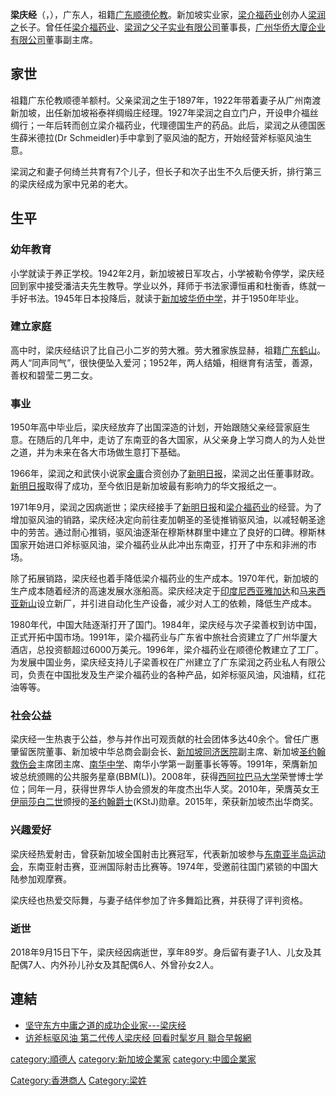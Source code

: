 {{Infobox Celebrity|honorific_prefix=[[博士|Dr]]|name=Leong Heng Keng <br>梁庆经博士|honorific_suffix=BBM(L) K.St.J|birth_date={{birth date|1929|06|20}}|birth_place={{flag|Singapore|colonial}}[[海峡殖民地|海峡殖民地]]|death_date={{death date and age |2018|9|5 |1929|06|20}}|death_place={{flag|Singapore}}[[新加坡|新加坡]]|alma_mater=[[新加坡华侨中学|新加坡华侨中学]]|death_cause=病逝|spouse=劳大雅(1952年结婚)||organization=梁介福藥業(私人)有限公司<br>
广惠肇留医院<br>新加坡圣约翰组织<br>|boards=新加坡中华总商会<br>
[[南华中学|新加坡南华中学]]<br>
[[新加坡南华小学|新加坡南华小学]]}}

'''梁庆经'''（'''{{lang-en|Leong Heng Keng}}'''，{{bd|1929年|6月20日|2018年|9月5日|catIdx=Leong}}），广东人，祖籍[[伦教街道|广东顺德伦教]]。新加坡实业家，[[梁介福药业(私人)有限公司|梁介福药业]]创办人[[梁润之|梁润之]]长子。曾任任[[梁介福药业(私人)有限公司|梁介福药业]]、[[梁润之父子实业有限公司|梁润之父子实业有限公司]]董事長，[[广州华侨大廈企业有限公司|广州华侨大廈企业有限公司]]董事副主席。

== 家世 ==
祖籍广东伦教顺德羊额村。父亲梁润之生于1897年，1922年带着妻子从广州南渡新加坡，出任新加坡裕泰祥绸缎庄经理。1927年梁润之自立门户，开设申介福丝绸行；一年后转而创立梁介福药业，代理德国生产的药品。此后，梁润之从德国医生薛米德拉(Dr Schmeidler)手中拿到了驱风油的配方，开始经营斧标驱风油生意。

梁润之和妻子何绮兰共育有7个儿子，但长子和次子出生不久后便夭折，排行第三的梁庆经成为家中兄弟的老大。
== 生平 ==
=== 幼年教育 ===
小学就读于养正学校。1942年2月，新加坡被日军攻占，小学被勒令停学，梁庆经回到家中接受潘洁夫先生教导。学业以外，拜师于书法家谭恒甫和杜衡香，练就一手好书法。1945年日本投降后，就读于[[新加坡华侨中学|新加坡华侨中学]]，并于1950年毕业。

=== 建立家庭 ===
高中时，梁庆经结识了比自己小二岁的劳大雅。劳大雅家族显赫，祖籍[[鹤山市|广东鹤山]]。两人“同声同气”，很快便坠入爱河；1952年，两人结婚，相继育有洁莹，善源，善权和碧莹二男二女。

=== 事业 ===
1950年高中毕业后，梁庆经放弃了出国深造的计划，开始跟随父亲经营家庭生意。在随后的几年中，走访了东南亚的各大国家，从父亲身上学习商人的为人处世之道，并为未来在各大市场做生意打下基础。

1966年，梁润之和武侠小说家[[金庸|金庸]]合资创办了[[新明日報|新明日报]]，梁润之出任董事财政。[[新明日報|新明日报]]取得了成功，至今依旧是新加坡最有影响力的华文报纸之一。

1971年9月，梁润之因病逝世；梁庆经接手了[[新明日報|新明日报]]和[[梁介福药业(私人)有限公司|梁介福药业]]的经营。为了增加驱风油的销路，梁庆经决定向前往麦加朝圣的圣徒推销驱风油，以减轻朝圣途中的劳苦。通过耐心推销，驱风油逐渐在穆斯林群里中建立了良好的口碑。穆斯林国家开始进口斧标驱风油，梁介福药业从此冲出东南亚，打开了中东和非洲的市场。

除了拓展销路，梁庆经也着手降低梁介福药业的生产成本。1970年代，新加坡的生产成本随着经济的高速发展水涨船高。梁庆经决定于[[印度尼西亚|印度尼西亚]][[雅加达|雅加达]]和[[马来西亚|马来西亚]][[新山|新山]]设立新厂，并引进自动化生产设备，减少对人工的依赖，降低生产成本。

1980年代，中国大陆逐渐打开了国门。1984年，梁庆经与次子梁善权到访中国，正式开拓中国市场。1991年，梁介福药业与广东省中旅社合资建立了广州华厦大酒店，总投资额超过6000万美元。1996年，梁介福药业在顺德伦教建立了工厂。为发展中国业务，梁庆经支持儿子梁善权在广州建立了广东梁润之药业私人有限公司，负责在中国批发及生产梁介福药业的各种产品，如斧标驱风油，风油精，红花油等等。

=== 社会公益 ===
梁庆经一生热衷于公益，参与并作出可观贡献的社会团体多达40余个。曾任广惠肇留医院董事、新加坡中华总商会副会长、[[新加坡同济医院|新加坡同济医院]]副主席、新加坡[[聖約翰救傷會|圣约翰救伤会]]主席团主席、[[南华中学|南华中学]]、南华小学第一副董事长等等。1991年，荣膺新加坡总统颁赐的公共服务星章(BBM(L))。2008年，获得[[西阿拉巴馬大學|西阿拉巴马大学]]荣誉博士学位；同年一月，获得世界华人协会颁发的年度杰出华人奖。2010年，荣膺英女王[[伊丽莎白二世|伊丽莎白二世]]颁授的[[聖約翰勳章|圣约翰爵士]](KStJ)勋章。2015年，荣获新加坡杰出华商奖。

=== 兴趣爱好 ===
梁庆经热爱射击，曾获新加坡全国射击比赛冠军，代表新加坡参与[[东南亚运动会|东南亚半岛运动会]]，东南亚射击赛，亚洲国际射击比赛等。1974年，受邀前往国门紧锁的中国大陆参加观摩赛。

梁庆经也热爱交际舞，与妻子结伴参加了许多舞蹈比赛，并获得了评判资格。

=== 逝世 ===
2018年9月15日下午，梁庆经因病逝世，享年89岁。身后留有妻子1人、儿女及其配偶7人、内外孙儿孙女及其配偶6人、外曾孙女2人。
==連結==
*[https://web.archive.org/web/20110829192016/http://www.lkfmedical.cn/about3.asp?classid=1&id=27 坚守东方中庸之道的成功企业家---梁庆经]
*[http://www.zaobao.com/finance/pages1/people081227a.shtml 访斧标驱风油 第二代传人梁庆经 回看时髦岁月 聯合早報網] {{Wayback|url=http://www.zaobao.com/finance/pages1/people081227a.shtml |date=20120325075833 }}

[[category:順德人|category:順德人]]
[[category:新加坡企業家|category:新加坡企業家]]
[[category:中國企業家|category:中國企業家]]
[[Category:香港商人|Category:香港商人]]
[[Category:梁姓|Category:梁姓]]